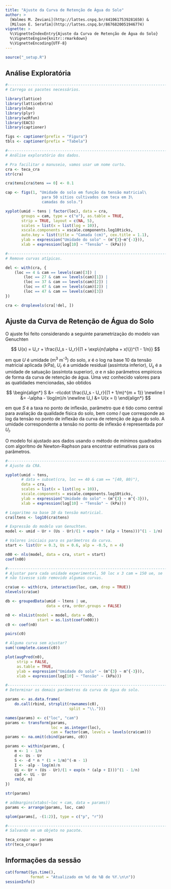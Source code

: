 ```yaml
---
title: "Ajuste da Curva de Retenção de Água do Solo"
author: >
  [Walmes M. Zeviani](http://lattes.cnpq.br/4410617539281650) &
  [Milson E. Serafim](http://lattes.cnpq.br/8676820051946774)
vignette: >
  %\VignetteIndexEntry{Ajuste da Curva de Retenção de Água do Solo}
  %\VignetteEngine{knitr::rmarkdown}
  %\VignetteEncoding{UTF-8}
---
```


```r
source("_setup.R")
```

## Análise Exploratória

```r
#-----------------------------------------------------------------------
# Carrega os pacotes necessários.

library(lattice)
library(latticeExtra)
library(nlme)
library(plyr)
library(wzRfun)
library(EACS)
library(captioner)

figs <- captioner(prefix = "Figura")
tbls <- captioner(prefix = "Tabela")

#-----------------------------------------------------------------------
# Análise exploratório dos dados.

# Pra facilitar o manuseio, vamos usar um nome curto.
cra <- teca_cra
str(cra)

cra$tens[cra$tens == 0] <- 0.1
```

```r
cap <- figs(1, "Umidade do solo em função da tensão matricial\
                para 50 sítios cultivados com teca em 3\
                camadas do solo.")

xyplot(umid ~ tens | factor(loc), data = cra,
       groups = cam, type = c("o"), as.table = TRUE,
       strip = TRUE, layout = c(NA, 5),
       scales = list(x = list(log = 10)),
       xscale.components = xscale.components.log10ticks,
       auto.key = list(title = "Camada (cm)", cex.title = 1.1),
       ylab = expression("Umidade do solo" ~ (m^{3}~m^{-3})),
       xlab = expression(log[10] ~ "Tensão" ~ (kPa)))

#-----------------------------------------------------------------------
# Remove curvas atípicas.

del <- with(cra, {
    (loc == 4 & cam == levels(cam)[3]) |
        (loc == 27 & cam == levels(cam)[1]) |
        (loc == 37 & cam == levels(cam)[2]) |
        (loc == 47 & cam == levels(cam)[2]) |
        (loc == 47 & cam == levels(cam)[3])
})

cra <- droplevels(cra[!del, ])
```

## Ajuste da Curva de Retenção de Água do Solo

O ajuste foi feito considerando a seguinte parametrização do modelo van
Genuchten

$$
 U(x) = U_r + \frac{U_s - U_r}{(1 + \exp\{n(\alpha + x)\})^{1 - 1/n}}
$$

em que $U$ é umidade (m<sup>3</sup> m<sup>-3</sup>) do solo, $x$ é o log
na base 10 da tensão matricial aplicada (kPa), $U_r$ é a umidade
residual (assíntota inferior), $U_s$ é a umidade de satuação (assíntota
superior), $\alpha$ e $n$ são parâmetros empíricos de forma da curva de
retenção de água. Uma vez conhecido valores para as quatidades
mencionadas, são obtidos

$$
\begin{align*}
  S   &= -n\cdot \frac{U_s - U_r}{(1 + 1/m)^{m + 1}} \newline
  I   &= -\alpha - \log(m)/n \newline
  U_I &= U(x = I)
\end{align*}
$$

em que $S$ é a taxa no ponto de inflexão, parâmetro que é tido como
central para avaliação da qualidade física do solo, bem como $I$ que
corresponde ao log da tensão no ponto de inflexão da curva de retenção
de água do solo. A umidade correspondente a tensão no ponto de inflexão
é representada por $U_I$.

O modelo foi ajustado aos dados usando o método de mínimos quadrados com
algoritmo de Newton-Raphson para encontrar estimativas para os
parâmetros.

```r
#-----------------------------------------------------------------------
# Ajuste da CRA.

xyplot(umid ~ tens,
       # data = subset(cra, loc == 40 & cam == "[40, 80)"),
       data = cra,
       scales = list(x = list(log = 10)),
       xscale.components = xscale.components.log10ticks,
       ylab = expression("Umidade do solo" ~ (m^{3} ~ m^{-3})),
       xlab = expression(log[10] ~ "Tensão" ~ (kPa)))

# Logaritmo na base 10 da tensão matricial.
cra$ltens <- log10(cra$tens)

# Expressão do modelo van Genuchten.
model <- umid ~ Ur + (Us - Ur)/(1 + exp(n * (alp + ltens)))^(1 - 1/n)

# Valores iniciais para os parâmetros da curva.
start <- list(Ur = 0.3, Us = 0.6, alp = -0.5, n = 4)

n00 <- nls(model, data = cra, start = start)
coef(n00)

#-----------------------------------------------------------------------
# Ajustar para cada unidade experimental, 50 loc x 3 cam = 150 ue, se
# não tivesse sido removido algumas curvas.

cra$ue <- with(cra, interaction(loc, cam, drop = TRUE))
nlevels(cra$ue)

db <- groupedData(umid ~ ltens | ue,
                  data = cra, order.groups = FALSE)

n0 <- nlsList(model = model, data = db,
              start = as.list(coef(n00)))
c0 <- coef(n0)

pairs(c0)

# Alguma curva sem ajustar?
sum(!complete.cases(c0))

plot(augPred(n0),
     strip = FALSE,
     as.table = TRUE,
     ylab = expression("Umidade do solo" ~ (m^{3} ~ m^{-3})),
     xlab = expression(log[10] ~ "Tensão" ~ (kPa)))

#-----------------------------------------------------------------------
# Determinar os demais parâmetros da curva de água do solo.

params <- as.data.frame(
    do.call(rbind, strsplit(rownames(c0),
                            split = "\\.")))

names(params) <- c("loc", "cam")
params <- transform(params,
                    loc = as.integer(loc),
                    cam = factor(cam, levels = levels(cra$cam)))
params <- na.omit(cbind(params, c0))

params <- within(params, {
    m <- 1 - 1/n
    d <- Us - Ur
    S <- -d * n * (1 + 1/m)^(-m - 1)
    I <- -alp - log(m)/n
    Ui <- Ur + (Us - Ur)/(1 + exp(n * (alp + I)))^(1 - 1/n)
    cad <- Ui - Ur
    rm(d, m)
})

str(params)

# addmargins(xtabs(~loc + cam, data = params))
params <- arrange(params, loc, cam)

splom(params[, -(1:2)], type = c("p", "r"))

#-----------------------------------------------------------------------
# Salvando em um objeto no pacote.

teca_crapar <- params
str(teca_crapar)
```

## Informações da sessão

```r
cat(format(Sys.time(),
           format = "Atualizado em %d de %B de %Y.\n\n"))
sessionInfo()
```
